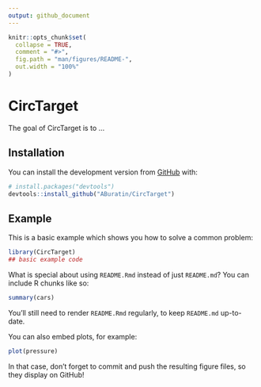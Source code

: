 ```yaml
---
output: github_document
---
```


<!-- README.md is generated from README.Rmd. Please edit that file -->

```r
knitr::opts_chunk$set(
  collapse = TRUE,
  comment = "#>",
  fig.path = "man/figures/README-",
  out.width = "100%"
)
```

# CircTarget

<!-- badges: start -->
<!-- badges: end -->

The goal of CircTarget is to ...

## Installation

You can install the development version from [GitHub](https://github.com/ABuratin/CircTarget) with:

``` r
# install.packages("devtools")
devtools::install_github("ABuratin/CircTarget")
```
## Example

This is a basic example which shows you how to solve a common problem:

```r
library(CircTarget)
## basic example code
```

What is special about using `README.Rmd` instead of just `README.md`? You can include R chunks like so:

```r
summary(cars)
```

You'll still need to render `README.Rmd` regularly, to keep `README.md` up-to-date.

You can also embed plots, for example:

```r
plot(pressure)
```

In that case, don't forget to commit and push the resulting figure files, so they display on GitHub!
